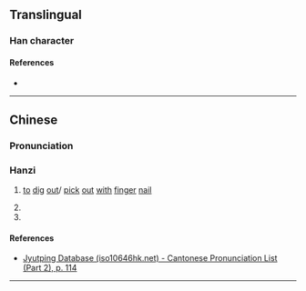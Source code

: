 {{character info/new}}
==Translingual==

===Han character===
{{Han char|rn=64|rad=手|as=07|sn=10|four=51011|canj=QMVM|ids=⿰扌巠}}

====References====
* {{Han ref|kx=0431.330|dkj=12098|hdz=31881.010|uh=6333|ud=25395|bh=D1C6|bd=53702}}

----

==Chinese==
{{Han etym}}

===Pronunciation===
{{zh-pron
|m=kēng
|c=hang1
|c-t=
|h=pfs=khang 
|w=
|mc=
|oc=
|cat=v
}}

===Hanzi===

# {{lb|zh|Hakka}} [[to]] [[dig]] [[out]]/ [[pick]] [[out]] [[with]] [[finger]] [[nail]]
# {{defn|lang=yue|sort=手07}}
# {{defn|lang=cmn|sort=手07}}

====References====
* [http://www.iso10646hk.net/jp/document/download.jsp Jyutping Database (iso10646hk.net) - Cantonese Pronunciation List (Part 2), p. 114]

----